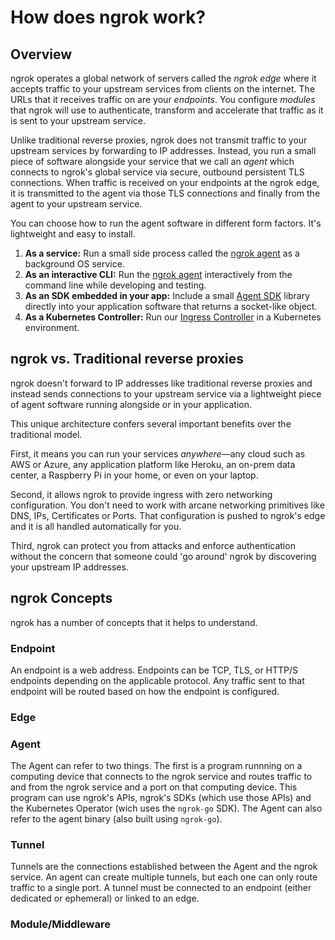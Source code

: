 # How does ngrok work?

## Overview

ngrok operates a global network of servers called the _ngrok edge_ where it
accepts traffic to your upstream services from clients on the internet. The
URLs that it receives traffic on are your _endpoints_. You configure _modules_
that ngrok will use to authenticate, transform and accelerate that traffic as
it is sent to your upstream service.

Unlike traditional reverse proxies, ngrok does not transmit traffic to your
upstream services by forwarding to IP addresses. Instead, you run a small piece
of software alongside your service that we call an _agent_ which connects to
ngrok's global service via secure, outbound persistent TLS connections. When
traffic is received on your endpoints at the ngrok edge, it is transmitted to
the agent via those TLS connections and finally from the agent to your upstream
service.

You can choose how to run the agent software in different form factors. It's
lightweight and easy to install.

1. **As a service:** Run a small side process called the [ngrok agent](/agent/)
   as a background OS service.
1. **As an interactive CLI:** Run the [ngrok agent](/agent/) interactively from
   the command line while developing and testing.
1. **As an SDK embedded in your app:** Include a small [Agent SDK](/agent-sdks) library
   directly into your application software that returns a socket-like object.
1. **As a Kubernetes Controller:** Run our [Ingress Controller](/k8s/) in a
   Kubernetes environment.

## ngrok vs. Traditional reverse proxies

ngrok doesn't forward to IP addresses like traditional reverse proxies and
instead sends connections to your upstream service via a lightweight piece of
agent software running alongside or in your application.

This unique architecture confers several important benefits over the
traditional model.

First, it means you can run your services _anywhere_—any cloud such as AWS or
Azure, any application platform like Heroku, an on-prem data center, a Raspberry
Pi in your home, or even on your laptop.

Second, it allows ngrok to provide ingress with zero networking configuration.
You don't need to work with arcane networking primitives like DNS, IPs,
Certificates or Ports. That configuration is pushed to ngrok's edge and it is
all handled automatically for you.

Third, ngrok can protect you from attacks and enforce authentication without
the concern that someone could 'go around' ngrok by discovering your upstream
IP addresses.

## ngrok Concepts

ngrok has a number of concepts that it helps to understand. 

### Endpoint
An endpoint is a web address. Endpoints can be TCP, TLS, or HTTP/S endpoints depending on the applicable protocol. Any traffic sent to that endpoint will be routed based on how the endpoint is configured. 

### Edge

### Agent
The Agent can refer to two things. The first is a program runnning on a computing device that connects to the ngrok service and routes traffic to and from the ngrok service and a port on that computing device. This program can use ngrok's APIs, ngrok's SDKs (which use those APIs) and the Kubernetes Operator (wich uses the `ngrok-go` SDK). The Agent can also refer to the agent binary (also built using `ngrok-go`).

### Tunnel
Tunnels are the connections established between the Agent and the ngrok service. An agent can create multiple tunnels, but each one can only route traffic to a single port. A tunnel must be connected to an endpoint (either dedicated or ephemeral) or linked to an edge.

### Module/Middleware